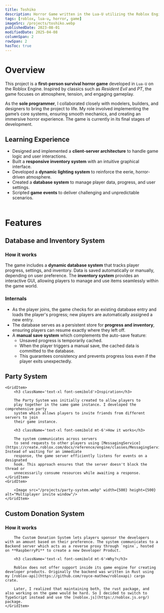 ```yaml
---
title: Toshiko
description: Horror Game written in the Lua-U utilizing the Roblox Engine.
tags: [roblox, lua-u, horror, game]
imageSrc: /projects/toshiko.webp
publishedDate: 2023-08-01
modifiedDate: 2025-04-08
columnSpan: 2
rowSpan: 2
hasToc: true
---
```


# Overview

This project is a **first-person survival horror game** developed in `Lua-U` on the Roblox Engine. Inspired by classics such as _Resident Evil_ and _PT_, the game focuses on atmosphere, tension, and engaging gameplay.

As the **sole programmer**, I collaborated closely with modelers, builders, and designers to bring the project to life. My role involved implementing the game’s core systems, ensuring smooth mechanics, and creating an immersive horror experience. The game is currently in its final stages of development.

## Learning Experience

- Designed and implemented a **client-server architecture** to handle game logic and user interactions.
- Built a **responsive inventory system** with an intuitive graphical interface.
- Developed a **dynamic lighting system** to reinforce the eerie, horror-driven atmosphere.
- Created a **database system** to manage player data, progress, and user settings.
- Scripted **game events** to deliver challenging and unpredictable scenarios.
  <br />
  <br />

# Features

## Database and Inventory System

### How it works

The game includes a **dynamic database system** that tracks player progress, settings, and inventory. Data is saved automatically or manually, depending on user preference. The **inventory system** provides an interactive GUI, allowing players to manage and use items seamlessly within the game world.

### Internals

- As the player joins, the game checks for an existing database entry and loads the player's progress; new players are automatically assigned a new entry.
- The database serves as a persistent store for **progress and inventory**, ensuring players can resume exactly where they left off.
- A **manual save system** which complements the auto-save feature:
  - Unsaved progress is temporarily cached.
  - When the player triggers a manual save, the cached data is committed to the database.
  - This guarantees consistency and prevents progress loss even if the player exits unexpectedly.

## Party System

<Grid>
	
	<GridItem>
		<h3 className='text-xl font-semibold'>Inspiration</h3>

    	The Party System was initially created to allow players to
    	play together in the same game instance. I developed the comprehensive party
    	system which allows players to invite friends from different servers to join
    	their game instance.

    	<h3 className='text-xl font-semibold mt-6'>How it works</h3>

    	The system communicates across servers
    	to send requests to other players using [MessagingService](https://create.roblox.com/docs/reference/engine/classes/MessagingService). Instead of waiting for an immediate
    	response, the game server efficiently listens for events on a designated
    	hook. This approach ensures that the server doesn't block the thread or
    	unnecessarily consume resources while awaiting a response.
    </GridItem>
    <GridItem>

  		<Image src="/projects/party-system.webp" width={500} height={500} alt="Multiplayer invite window"/>
	</GridItem>
</Grid>

## Custom Donation System

<Grid>
	<GridItem className="mt-5">
		<YouTubeEmbed videoid="pLMtez3b6Po" width={400} height={300}/>		
	</GridItem>
	<GridItem>
		<h3 className='text-xl font-semibold'>How it works</h3>

    	The Custom Donation System lets players sponsor the developers with an amount based on their preference. The system communicates to a Backend server which acts as a reverse proxy through `nginx`, hosted on **RaspberryPi** to create a new Developer Product.

    	<h3 className='text-xl font-semibold mt-6'>Why?</h3>

    	Roblox does not offer support inside its game engine for creating developer products. Originally the backend was written in Rust using my [roblox-api](https://github.com/royce-mathew/robloxapi) cargo crate.

    	Later, I realized that maintaining both, the rust package, and also working on the game would be hard. So I decided to switch to TypeScript instead and use the [noblox.js](https://noblox.js.org/) package.
    </GridItem>

</Grid>
